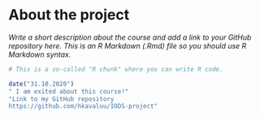 
# About the project

*Write a short description about the course and add a link to your GitHub repository here. This is an R Markdown (.Rmd) file so you should use R Markdown syntax.*

```r
# This is a so-called "R chunk" where you can write R code.

date("31.10.2020")
" I am exited about this course!"
"Link to my GitHub repository
https://github.com/hkavaluu/IODS-project"

```

